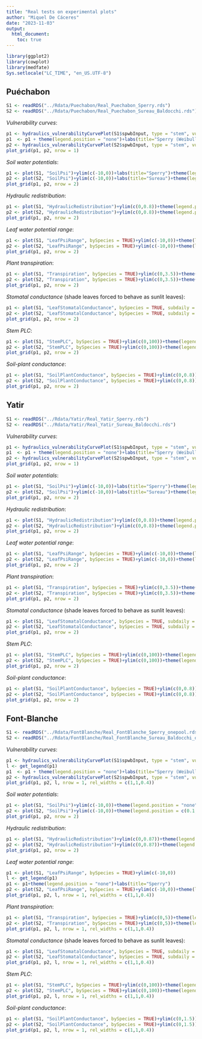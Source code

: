 ```yaml
---
title: "Real tests on experimental plots"
author: "Miquel De Cáceres"
date: "2023-11-03"
output: 
  html_document:
    toc: true
---
```

```r
library(ggplot2)
library(cowplot)
library(medfate)
Sys.setlocale("LC_TIME", "en_US.UTF-8")
```


## Puéchabon

```r
S1 <- readRDS("../Rdata/Puechabon/Real_Puechabon_Sperry.rds")
S2 <- readRDS("../Rdata/Puechabon/Real_Puechabon_Sureau_Baldocchi.rds")
```

*Vulnerability curves*:

```r
p1 <- hydraulics_vulnerabilityCurvePlot(S1$spwbInput, type = "stem", vulnerabilityFunction = "Weibull",speciesNames = TRUE)
p1  <- p1 + theme(legend.position = "none")+labs(title="Sperry (Weibull)")
p2 <- hydraulics_vulnerabilityCurvePlot(S2$spwbInput, type = "stem", vulnerabilityFunction = "Sigmoid",speciesNames = TRUE)+theme(legend.position = "none")+labs(title="Sureau (Sigmoid)")
plot_grid(p1, p2, nrow = 1)
```

*Soil water potentials*:

```r
p1 <- plot(S1, "SoilPsi")+ylim(c(-10,0))+labs(title="Sperry")+theme(legend.position = "none")
p2 <- plot(S2, "SoilPsi")+ylim(c(-10,0))+labs(title="Sureau")+theme(legend.position = c(0.1,0.35))
plot_grid(p1, p2, nrow = 2)
```

*Hydraulic redistribution*:

```r
p1 <- plot(S1, "HydraulicRedistribution")+ylim(c(0,0.8))+theme(legend.position = "none")+labs(title="Sperry")
p2 <- plot(S2, "HydraulicRedistribution")+ylim(c(0,0.8))+theme(legend.position = c(0.8,0.7))+labs(title="Sureau")
plot_grid(p1, p2, nrow = 2)
```

*Leaf water potential range*:

```r
p1 <- plot(S1, "LeafPsiRange", bySpecies = TRUE)+ylim(c(-10,0))+theme(legend.position = "none")+labs(title="Sperry")
p2 <- plot(S2, "LeafPsiRange", bySpecies = TRUE)+ylim(c(-10,0))+theme(legend.position = "none")+labs(title="Sureau")
plot_grid(p1, p2, nrow = 2)
```

*Plant transpiration*:

```r
p1 <- plot(S1, "Transpiration", bySpecies = TRUE)+ylim(c(0,3.5))+theme(legend.position = "none")+labs(title="Sperry")
p2 <- plot(S2, "Transpiration", bySpecies = TRUE)+ylim(c(0,3.5))+theme(legend.position = "none")+labs(title="Sureau")
plot_grid(p1, p2, nrow = 2)
```

*Stomatal conductance* (shade leaves forced to behave as sunlit leaves):

```r
p1 <- plot(S1, "LeafStomatalConductance", bySpecies = TRUE, subdaily = TRUE)+ylim(c(0,0.3))+theme(legend.position = "none")+labs(title="Sperry")
p2 <- plot(S2, "LeafStomatalConductance", bySpecies = TRUE, subdaily = TRUE)+ylim(c(0,0.3))+theme(legend.position = "none")+labs(title="Sureau")
plot_grid(p1, p2, nrow = 2)
```


*Stem PLC*:

```r
p1 <- plot(S1, "StemPLC", bySpecies = TRUE)+ylim(c(0,100))+theme(legend.position = "none")+labs(title="Sperry")
p2 <- plot(S2, "StemPLC", bySpecies = TRUE)+ylim(c(0,100))+theme(legend.position = "none")+labs(title="Sureau")
plot_grid(p1, p2, nrow = 2)
```

*Soil-plant conductance*:

```r
p1 <- plot(S1, "SoilPlantConductance", bySpecies = TRUE)+ylim(c(0,0.8))+theme(legend.position = "none")+labs(title="Sperry")
p2 <- plot(S2, "SoilPlantConductance", bySpecies = TRUE)+ylim(c(0,0.8))+theme(legend.position = "none")+labs(title="Sureau")
plot_grid(p1, p2, nrow = 2)
```



## Yatir

```r
S1 <- readRDS("../Rdata/Yatir/Real_Yatir_Sperry.rds")
S2 <- readRDS("../Rdata/Yatir/Real_Yatir_Sureau_Baldocchi.rds")
```

*Vulnerability curves*:

```r
p1 <- hydraulics_vulnerabilityCurvePlot(S1$spwbInput, type = "stem", vulnerabilityFunction = "Weibull",speciesNames = TRUE)
p1  <- p1 + theme(legend.position = "none")+labs(title="Sperry (Weibull)")
p2 <- hydraulics_vulnerabilityCurvePlot(S2$spwbInput, type = "stem", vulnerabilityFunction = "Sigmoid",speciesNames = TRUE)+theme(legend.position = "none")+labs(title="Sureau (Sigmoid)")
plot_grid(p1, p2, nrow = 1)
```

*Soil water potentials*:

```r
p1 <- plot(S1, "SoilPsi")+ylim(c(-10,0))+labs(title="Sperry")+theme(legend.position = "none")
p2 <- plot(S2, "SoilPsi")+ylim(c(-10,0))+labs(title="Sureau")+theme(legend.position = c(0.1,0.35))
plot_grid(p1, p2, nrow = 2)
```

*Hydraulic redistribution*:

```r
p1 <- plot(S1, "HydraulicRedistribution")+ylim(c(0,0.8))+theme(legend.position = "none")+labs(title="Sperry")
p2 <- plot(S2, "HydraulicRedistribution")+ylim(c(0,0.8))+theme(legend.position = c(0.8,0.7))+labs(title="Sureau")
plot_grid(p1, p2, nrow = 2)
```

*Leaf water potential range*:

```r
p1 <- plot(S1, "LeafPsiRange", bySpecies = TRUE)+ylim(c(-10,0))+theme(legend.position = "none")+labs(title="Sperry")
p2 <- plot(S2, "LeafPsiRange", bySpecies = TRUE)+ylim(c(-10,0))+theme(legend.position = "none")+labs(title="Sureau")
plot_grid(p1, p2, nrow = 2)
```

*Plant transpiration*:

```r
p1 <- plot(S1, "Transpiration", bySpecies = TRUE)+ylim(c(0,3.5))+theme(legend.position = "none")+labs(title="Sperry")
p2 <- plot(S2, "Transpiration", bySpecies = TRUE)+ylim(c(0,3.5))+theme(legend.position = "none")+labs(title="Sureau")
plot_grid(p1, p2, nrow = 2)
```

*Stomatal conductance* (shade leaves forced to behave as sunlit leaves):

```r
p1 <- plot(S1, "LeafStomatalConductance", bySpecies = TRUE, subdaily = TRUE)+ylim(c(0,0.3))+theme(legend.position = "none")+labs(title="Sperry")
p2 <- plot(S2, "LeafStomatalConductance", bySpecies = TRUE, subdaily = TRUE)+ylim(c(0,0.3))+theme(legend.position = "none")+labs(title="Sureau")
plot_grid(p1, p2, nrow = 2)
```


*Stem PLC*:

```r
p1 <- plot(S1, "StemPLC", bySpecies = TRUE)+ylim(c(0,100))+theme(legend.position = "none")+labs(title="Sperry")
p2 <- plot(S2, "StemPLC", bySpecies = TRUE)+ylim(c(0,100))+theme(legend.position = "none")+labs(title="Sureau")
plot_grid(p1, p2, nrow = 2)
```

*Soil-plant conductance*:

```r
p1 <- plot(S1, "SoilPlantConductance", bySpecies = TRUE)+ylim(c(0,0.8))+theme(legend.position = "none")+labs(title="Sperry")
p2 <- plot(S2, "SoilPlantConductance", bySpecies = TRUE)+ylim(c(0,0.8))+theme(legend.position = "none")+labs(title="Sureau")
plot_grid(p1, p2, nrow = 2)
```


## Font-Blanche

```r
S1 <- readRDS("../Rdata/FontBlanche/Real_FontBlanche_Sperry_onepool.rds")
S2 <- readRDS("../Rdata/FontBlanche/Real_FontBlanche_Sureau_Baldocchi_onepool.rds")
```

*Vulnerability curves*:

```r
p1 <- hydraulics_vulnerabilityCurvePlot(S1$spwbInput, type = "stem", vulnerabilityFunction = "Weibull",speciesNames = TRUE)
l <- get_legend(p1)
p1  <- p1 + theme(legend.position = "none")+labs(title="Sperry (Weibull)")
p2 <- hydraulics_vulnerabilityCurvePlot(S2$spwbInput, type = "stem", vulnerabilityFunction = "Sigmoid",speciesNames = TRUE)+theme(legend.position = "none")+labs(title="Sureau (Sigmoid)")
plot_grid(p1, p2, l, nrow = 1, rel_widths = c(1,1,0.4))
```

*Soil water potentials*:

```r
p1 <- plot(S1, "SoilPsi")+ylim(c(-10,0))+theme(legend.position = "none")+labs(title="Sperry")
p2 <- plot(S2, "SoilPsi")+ylim(c(-10,0))+theme(legend.position = c(0.1,0.35))+labs(title="Sureau")
plot_grid(p1, p2, nrow = 2)
```


*Hydraulic redistribution*:

```r
p1 <- plot(S1, "HydraulicRedistribution")+ylim(c(0,0.87))+theme(legend.position = "none")+labs(title="Sperry")
p2 <- plot(S2, "HydraulicRedistribution")+ylim(c(0,0.87))+theme(legend.position = c(0.1,0.4))+labs(title="Sureau")
plot_grid(p1, p2, nrow = 2)
```

*Leaf water potential range*:

```r
p1 <- plot(S1, "LeafPsiRange", bySpecies = TRUE)+ylim(c(-10,0))
l <- get_legend(p1)
p1 <- p1+theme(legend.position = "none")+labs(title="Sperry")
p2 <- plot(S2, "LeafPsiRange", bySpecies = TRUE)+ylim(c(-10,0))+theme(legend.position = "none")+labs(title="Sureau")
plot_grid(p1, p2, l, nrow = 1, rel_widths = c(1,1,0.4))
```

*Plant transpiration*:

```r
p1 <- plot(S1, "Transpiration", bySpecies = TRUE)+ylim(c(0,5))+theme(legend.position = "none")+labs(title="Sperry")
p2 <- plot(S2, "Transpiration", bySpecies = TRUE)+ylim(c(0,5))+theme(legend.position = "none")+labs(title="Sureau")
plot_grid(p1, p2, l, nrow = 1, rel_widths = c(1,1,0.4))
```

*Stomatal conductance* (shade leaves forced to behave as sunlit leaves):

```r
p1 <- plot(S1, "LeafStomatalConductance", bySpecies = TRUE, subdaily = TRUE)+ylim(c(0,0.3))+theme(legend.position = "none")+labs(title="Sperry")
p2 <- plot(S2, "LeafStomatalConductance", bySpecies = TRUE, subdaily = TRUE)+ylim(c(0,0.3))+theme(legend.position = "none")+labs(title="Sureau")
plot_grid(p1, p2, l, nrow = 1, rel_widths = c(1,1,0.4))
```


*Stem PLC*:

```r
p1 <- plot(S1, "StemPLC", bySpecies = TRUE)+ylim(c(0,100))+theme(legend.position = "none")+labs(title="Sperry")
p2 <- plot(S2, "StemPLC", bySpecies = TRUE)+ylim(c(0,100))+theme(legend.position = "none")+labs(title="Sureau")
plot_grid(p1, p2, l, nrow = 1, rel_widths = c(1,1,0.4))
```

*Soil-plant conductance*:

```r
p1 <- plot(S1, "SoilPlantConductance", bySpecies = TRUE)+ylim(c(0,1.5))+theme(legend.position = "none")+labs(title="Sperry")
p2 <- plot(S2, "SoilPlantConductance", bySpecies = TRUE)+ylim(c(0,1.5))+theme(legend.position = "none")+labs(title="Sureau")
plot_grid(p1, p2, l, nrow = 1, rel_widths = c(1,1,0.4))
```
